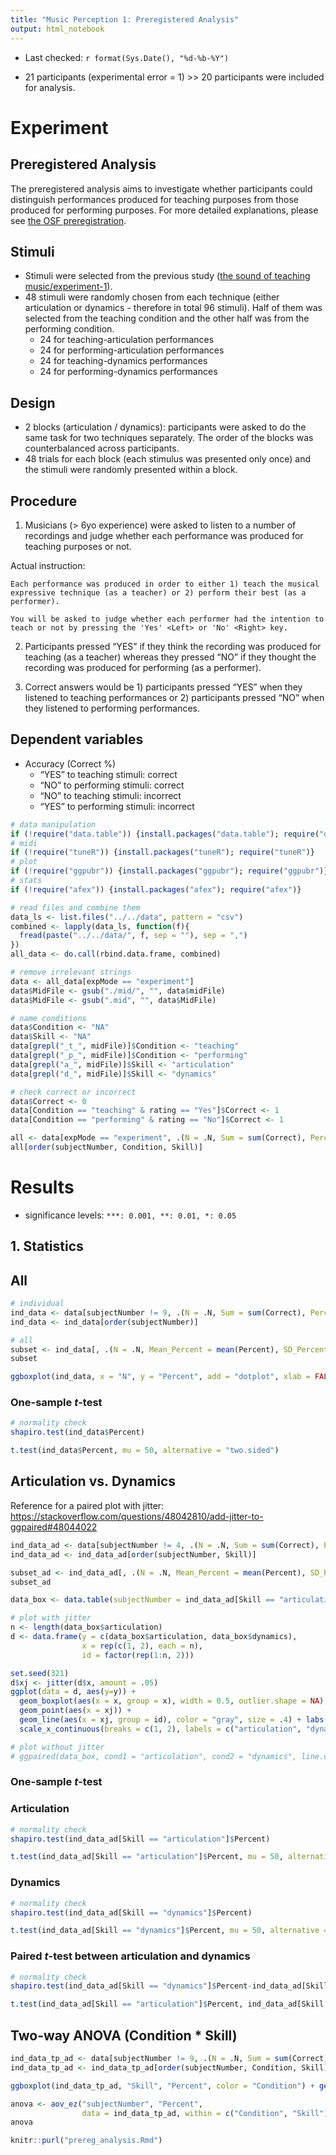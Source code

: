 ```yaml
---
title: "Music Perception 1: Preregistered Analysis"
output: html_notebook
---
```


- Last checked: `r format(Sys.Date(), "%d-%b-%Y")`

- 21 participants (experimental error = 1) >> 20 participants were included for analysis.

# Experiment
## Preregistered Analysis
The preregistered analysis aims to investigate whether participants could distinguish performances produced for teaching purposes from those produced for performing purposes. For more detailed explanations, please see [the OSF preregistration](https://osf.io/z3j69).

## Stimuli
- Stimuli were selected from the previous study ([the sound of teaching music/experiment-1](https://github.com/atsukotominaga/music-teaching/tree/main/experiment-1)).
- 48 stimuli were randomly chosen from each technique (either articulation or dynamics - therefore in total 96 stimuli). Half of them was selected from the teaching condition and the other half was from the performing condition.
  + 24 for teaching-articulation performances
  + 24 for performing-articulation performances
  + 24 for teaching-dynamics performances
  + 24 for performing-dynamics performances

## Design

- 2 blocks (articulation / dynamics): participants were asked to do the same task for two techniques separately. The order of the blocks was counterbalanced across participants.
- 48 trials for each block (each stimulus was presented only once) and the stimuli were randomly presented within a block.

## Procedure
1. Musicians (> 6yo experience) were asked to listen to a number of recordings and judge whether each performance was produced for teaching purposes or not.

Actual instruction:
```
Each performance was produced in order to either 1) teach the musical expressive technique (as a teacher) or 2) perform their best (as a performer).

You will be asked to judge whether each performer had the intention to teach or not by pressing the 'Yes' <Left> or 'No' <Right> key.
```

2. Participants pressed "YES" if they think the recording was produced for teaching (as a teacher) whereas they pressed "NO" if they thought the recording was produced for performing (as a performer).

3. Correct answers would be 1) participants pressed "YES" when they listened to teaching performances or 2) participants pressed "NO" when they listened to performing performances.

## Dependent variables
- Accuracy (Correct %)
   + "YES" to teaching stimuli: correct
   + "NO" to performing stimuli: correct
   + "NO" to teaching stimuli: incorrect
   + "YES" to performing stimuli: incorrect

```r
# data manipulation
if (!require("data.table")) {install.packages("data.table"); require("data.table")}
# midi
if (!require("tuneR")) {install.packages("tuneR"); require("tuneR")}
# plot
if (!require("ggpubr")) {install.packages("ggpubr"); require("ggpubr")}
# stats
if (!require("afex")) {install.packages("afex"); require("afex")}
```

```r
# read files and combine them
data_ls <- list.files("../../data", pattern = "csv")
combined <- lapply(data_ls, function(f){
  fread(paste("../../data/", f, sep = ""), sep = ",")
})
all_data <- do.call(rbind.data.frame, combined)

# remove irrelevant strings
data <- all_data[expMode == "experiment"]
data$MidFile <- gsub("./mid/", "", data$midFile)
data$MidFile <- gsub(".mid", "", data$MidFile)

# name conditions
data$Condition <- "NA"
data$Skill <- "NA"
data[grepl("_t_", midFile)]$Condition <- "teaching"
data[grepl("_p_", midFile)]$Condition <- "performing"
data[grepl("a_", midFile)]$Skill <- "articulation"
data[grepl("d_", midFile)]$Skill <- "dynamics"

# check correct or incorrect
data$Correct <- 0
data[Condition == "teaching" & rating == "Yes"]$Correct <- 1
data[Condition == "performing" & rating == "No"]$Correct <- 1

all <- data[expMode == "experiment", .(N = .N, Sum = sum(Correct), Percent = (sum(Correct)/.N)*100), by = .(subjectNumber, Condition, Skill)]
all[order(subjectNumber, Condition, Skill)]
```

# Results
- significance levels: `***: 0.001, **: 0.01, *: 0.05`

## 1. Statistics
## All
```r
# individual
ind_data <- data[subjectNumber != 9, .(N = .N, Sum = sum(Correct), Percent = (sum(Correct)/.N)*100), by = .(subjectNumber)]
ind_data <- ind_data[order(subjectNumber)]

# all
subset <- ind_data[, .(N = .N, Mean_Percent = mean(Percent), SD_Percent = sd(Percent))]
subset
```

```r
ggboxplot(ind_data, x = "N", y = "Percent", add = "dotplot", xlab = FALSE) + ylab("Correct %") + theme(axis.text.x = element_blank()) + geom_hline(yintercept = 50, linetype = "dashed")
```

### One-sample *t*-test
```r
# normality check
shapiro.test(ind_data$Percent)

t.test(ind_data$Percent, mu = 50, alternative = "two.sided")
```

## Articulation vs. Dynamics
Reference for a paired plot with jitter: [https://stackoverflow.com/questions/48042810/add-jitter-to-ggpaired#48044022](https://stackoverflow.com/questions/48042810/add-jitter-to-ggpaired#48044022)

```r
ind_data_ad <- data[subjectNumber != 4, .(N = .N, Sum = sum(Correct), Percent = (sum(Correct)/.N)*100), by = .(subjectNumber, Skill)]
ind_data_ad <- ind_data_ad[order(subjectNumber, Skill)]

subset_ad <- ind_data_ad[, .(N = .N, Mean_Percent = mean(Percent), SD_Percent = sd(Percent)), by = .(Skill)]
subset_ad

data_box <- data.table(subjectNumber = ind_data_ad[Skill == "articulation"]$subjectNumber, articulation = ind_data_ad[Skill == "articulation"]$Percent, dynamics = ind_data_ad[Skill == "dynamics"]$Percent)

# plot with jitter
n <- length(data_box$articulation)
d <- data.frame(y = c(data_box$articulation, data_box$dynamics), 
                x = rep(c(1, 2), each = n),
                id = factor(rep(1:n, 2)))

set.seed(321)    
d$xj <- jitter(d$x, amount = .05)
ggplot(data = d, aes(y=y)) +
  geom_boxplot(aes(x = x, group = x), width = 0.5, outlier.shape = NA) +
  geom_point(aes(x = xj)) +
  geom_line(aes(x = xj, group = id), color = "gray", size = .4) + labs(x = "Skill", y = "Correct %") +
  scale_x_continuous(breaks = c(1, 2), labels = c("articulation", "dynamics"), limits = c(0.5, 2.5)) + geom_hline(yintercept = 50, linetype = "dashed") + theme_pubr()

# plot without jitter
# ggpaired(data_box, cond1 = "articulation", cond2 = "dynamics", line.color = "gray", line.size = 0.4, xlab = "Skill", ylab = "Correct %") + geom_hline(yintercept = 50, linetype = "dashed")
```

### One-sample *t*-test
### Articulation
```r
# normality check
shapiro.test(ind_data_ad[Skill == "articulation"]$Percent)

t.test(ind_data_ad[Skill == "articulation"]$Percent, mu = 50, alternative = "two.sided")
```

### Dynamics
```r
# normality check
shapiro.test(ind_data_ad[Skill == "dynamics"]$Percent)

t.test(ind_data_ad[Skill == "dynamics"]$Percent, mu = 50, alternative = "two.sided")
```

### Paired *t*-test between articulation and dynamics
```r
# normality check
shapiro.test(ind_data_ad[Skill == "dynamics"]$Percent-ind_data_ad[Skill == "articulation"]$Percent)

t.test(ind_data_ad[Skill == "articulation"]$Percent, ind_data_ad[Skill == "dynamics"]$Percent, paired = TRUE)
```

## Two-way ANOVA (Condition * Skill)
```r
ind_data_tp_ad <- data[subjectNumber != 9, .(N = .N, Sum = sum(Correct), Percent = (sum(Correct)/.N)*100), by = .(subjectNumber, Condition, Skill)]
ind_data_tp_ad <- ind_data_tp_ad[order(subjectNumber, Condition, Skill)]

ggboxplot(ind_data_tp_ad, "Skill", "Percent", color = "Condition") + geom_hline(yintercept = 50, linetype = "dashed")
```

```r
anova <- aov_ez("subjectNumber", "Percent",
                data = ind_data_tp_ad, within = c("Condition", "Skill"))
anova
```

```r
knitr::purl("prereg_analysis.Rmd")
```
